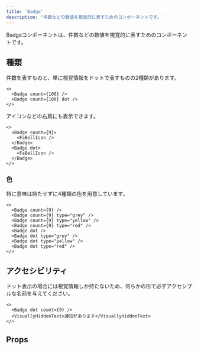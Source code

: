 ```yaml
---
title: 'Badge'
description: '件数などの数値を視覚的に表すためのコンポーネントです。'
---
```



Badgeコンポーネントは、件数などの数値を視覚的に表すためのコンポーネントです。

<ComponentStory name="Badge" />

## 種類

件数を表すものと、単に視覚情報をドットで表すものの2種類があります。

```tsx editable codeBlock
<>
  <Badge count={100} />
  <Badge count={100} dot />
</>
```

アイコンなどの右肩にも表示できます。

```tsx editable codeBlock
<>
  <Badge count={9}>
    <FaBellIcon />
  </Badge>
  <Badge dot>
    <FaBellIcon />
  </Badge>
</>
```

### 色

特に意味は持たせずに4種類の色を用意しています。

```tsx editable codeBlock
<>
  <Badge count={9} />
  <Badge count={9} type="grey" />
  <Badge count={9} type="yellow" />
  <Badge count={9} type="red" />
  <Badge dot />
  <Badge dot type="grey" />
  <Badge dot type="yellow" />
  <Badge dot type="red" />
</>
```

## アクセシビリティ

ドット表示の場合には視覚情報しか持たないため、何らかの形で必ずアクセシブルな名前を与えてください。

```tsx editable codeBlock
<>
  <Badge dot count={9} />
  <VisuallyHiddenText>通知があります</VisuallyHiddenText>
</>
```

## Props

<ComponentPropsTable name="Badge" />
